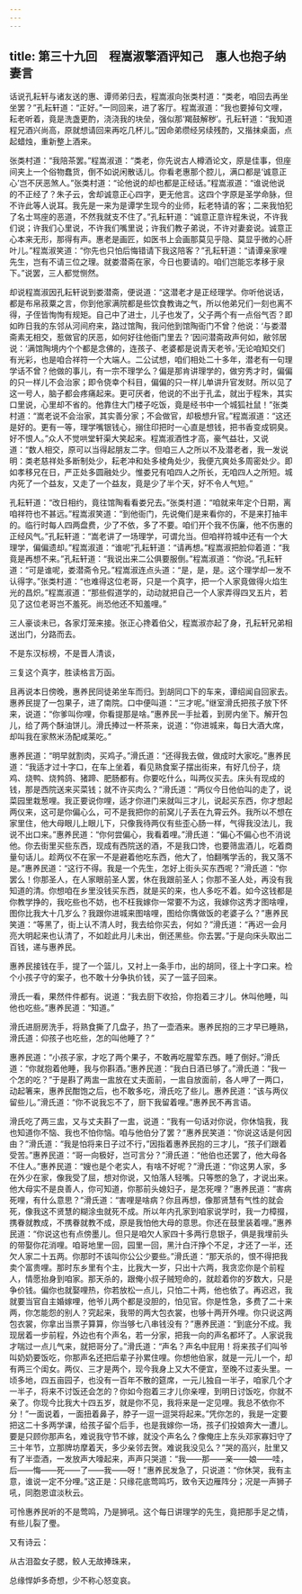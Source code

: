 ```yaml
---
---
---
```

title: 第三十九回　程嵩淑擎酒评知己　惠人也抱子纳妻言
---



话说孔耘轩与诸友送的惠、谭师弟归去，程嵩淑向张类村道：“类老，咱回去再坐坐罢？”孔耘轩道：“正好。”一同回来，进了客厅。程嵩淑道：“我也要掉句文哩，耘老听着，竟是洗盏更酌，浇浇我的块垒，强似那‘羯鼓解秽’。孔耘轩道：“我知道程兄酒兴尚高，原就想请回来再吃几杯儿。”因命弟缵经另续残酌，又揩抹桌面，点起蜡烛，重新整上酒来。

张类村道：“我陪茶罢。”程嵩淑道：“类老，你先说古人樽酒论文，原是佳事，但座间夹上一个俗物蠢货，倒不如说闲散话儿。你看老惠那个腔儿，满口都是‘诚意正心’岂不厌恶煞人。”张类村道：“论他说的却也都是正经话。”程嵩淑道：“谁说他说的不正经了？朱子云，舍却诚意正心四字，更无他言。这四个字原是圣学命脉，但不许此等人说耳。我先是一来为是谭学生现今的业师，耘老特请的客；二来我怕犯了名士骂座的恶道，不然我就支不住了。”孔耘轩道：“诚意正意许程朱说，不许我们说；许我们心里说，不许我们嘴里说；许我们教子弟说，不许对妻妾说。诚意正心本来无形，那得有声。惠老是画匠，如医书上会画那莫见乎隐、莫显乎微的心肝叶儿。”程嵩淑笑道：“你先也只怕后悔错请下我这陪客？”孔耘轩道：“请谭亲家哩先生，岂有不请三位之理。就娄潜斋在家，今日也要请的。咱们岂能忘孝移于泉下。”说罢，三人都觉恻然。

却说程嵩淑因孔耘轩说到娄潜斋，便说道：“这潜老才是正经理学。你听他说话，都是布帛菽粟之言，你到他家满院都是些饮食教诲之气，所以他弟兄们一刻也离不得，子侄皆恂恂有规矩。自己中了进士，儿子也发了，父子两个有一点俗气否？即如昨日我的东邻从河间府来，路过馆陶，我问他到馆陶衙门不曾？他说：‘与娄潜斋素无相交，惹做官的厌恶，如何好往他衙门里去？’因问潜斋政声何如，敝邻居说：‘满馆陶境内个个都是念佛的，连孩子、老婆都是说青天老爷。’无论咱知交们有光彩，也是咱合祥符一个大端人。二公试想，咱们相处二十多年，潜老有一句理学话不曾？他做的事儿，有一宗不理学么？偏是那肯讲理学的，做穷秀才时，偏偏的只一样儿不会治家；即令侥幸个科目，偏偏的只一样儿单讲升官发财。所以见了这一号人，脑子都会疼痛起来。更可厌者，他说的不出于孔孟，就出于程朱，其实口里说，心里却不省的。他靠住大门楼子吃饭，竟是经书中一个城狐社鼠！”张类村道：“嵩老说不会治家，其实善分家；不会做官，却极想升官。”程嵩淑道：“这还是好的。更有一等，理学嘴银钱心，搦住印把时一心直是想钱，把书香变成铜臭。好不恨人。”众人不觉哄堂轩渠大笑起来。程嵩淑酒性才高，豪气益壮，又说道：“数人相交，原可以当得起朋友二字。但咱三人之所以不及潜老者，我一发说明：类老慈祥处多断制处少，耘老冲和处多棱角处少，我便亢爽处多周密处少。即如孝移兄在日，严正处多圆融处少。惟娄兄有咱四人之所长，无咱四人之所短。城内死了一个益友，又走了一个益友，竟是少了半个天，好不令人气短。”

孔耘轩道：“改日相约，竟往馆陶看看娄兄去。”张类村道：“咱就来年定个日期，离咱祥符也不甚远。”程嵩淑笑道：“到他衙门，先说俺们是来看你的，不是来打抽丰的。临行时每人四两盘费，少了不依，多了不要。咱们开个我不伤廉，他不伤惠的正经风气。”孔耘轩道：“嵩老讲了一场理学，可谓允当。但咱祥符城中还有一个大理学，偏偏遗却。”程嵩淑道：“谁呢”孔耘轩道：“请再想。”程嵩淑把脸仰着道：“我竟是再想不来。”孔耘轩道：“我说出来二公俱要服倒。”程嵩淑道：“你说。”孔耘轩道：“可是谁呢，娄潜斋令兄。”程嵩淑连点头道：“是，是，是。这个理学却一发不认得字。”张类村道：“也难得这位老哥，只是一个真字，把一个人家竟做得火焰生光的昌炽。”程嵩淑道：“那些假道学的，动动就把自己一个人家弄得四叉五片，若见了这位老哥岂不羞死。尚恐他还不知羞哩。”

三人豪谈未已，各家灯笼来接。张正心搀着伯父，程嵩淑亦起了身，孔耘轩兄弟相送出门，分路而去。

不是东汉标榜，不是晋人清谈，

三复这个真字，胜读格言万函。

且再说本日傍晚，惠养民同徒弟坐车而归。到胡同口下的车来，谭绍闻自回家去。惠养民提了一包果子，进了南院。口中便叫道：“三才呢。”继室滑氏把孩子放下怀来，说道：“你爹叫你哩，你看提那是啥。”惠养民一手扯着，到房内坐下。解开包儿，给了两个酥油饼儿。滑氏捧过一杯茶来，说道：“你进城来，每日大酒大席，却叫我在家熬米汤配咸莱吃。”

惠养民道：“明早就割肉，买鸡子。”滑氏道：“还得我去做，做成时大家吃。”惠养民道：“我适才过十字口，在车上坐着，看见熟食案子摆出街来，有好几份子，烧鸡、烧鸭、烧鹁鸽、猪蹄、肥肠都有。你要吃什么，叫两仪买去。床头有现成的钱，那是西院送来买菜钱；就不许买肉么？”滑氏道：“两仪今日他伯叫的走了，说菜园里栽葱哩。我正要说你哩，适才你进门来就叫三才儿，说起买东西，你才想起两仪来，这可是你偏心么，可不是我把你的前窝儿子丢在九霄云外。我所以不想在家里住，他大母眼儿上眼儿下，只像我待两仪有些歪心肠一样，气得我没法儿，我说不出口来。”惠养民道：“你何尝偏心，我看着哩。”滑氏道：“偏心不偏心也不消说他。你去街里买些东西，现成有西院送的酒，不是我口馋，也要筛盅酒儿，吃着商量句话儿。趁两仪不在家一不是避着他吃东西，他大了，怕翻嘴学舌的，我又落不是。”惠养民道：“这行不得。我是一个先生，怎好上街头买东西呢？”滑氏道：“你罢么！你那圣人，在人家眼前圣人罢，休在我跟前圣人；你那不圣人处，再没有我知道的清。你想咱在乡里没钱买东西，就是买的来，也人多吃不着。如今这钱都是你教学挣的，我吃些也不妨，也不枉我嫁你一常要不为这，我嫁你这秀才图啥哩，图你比我大十几岁么？我跟你进城来图啥哩，图给你膺做饭的老婆子么？”惠养民笑道：“等黑了，街上认不清人时，我去给你买去，何如？”滑氏道：“再迟一会月亮大明起来也认清了，不如趁此月儿未出，倒还黑些。你去罢。”于是向床头取出二百钱，递与惠养民。

惠养民接钱在手，提了一个篮儿，又衬上一条手巾，出的胡同，径上十字口来。检个小孩子守的案子，也不敢十分争执价钱，买了一篮子回来。

滑氏一看，果然件件都有。说道：“我去厨下收拾，你抱着三才儿。休叫他睡，叫他也吃些。”惠养民道：“知道。”

滑氏进厨房洗手，将熟食撕了几盘子，热了一壶酒来。惠养民抱的三才早已睡熟，滑氏道：仰孩子也吃些，怎的叫他睡了？”

惠养民道：“小孩子家，才吃了两个果子，不敢再吃腥荤东西。睡了倒好。”滑氏道：“你就抱着他睡，我与你斟酒。”惠养民道：“我白日酒已够了。”滑氏道：“我一个怎的吃？”于是斟了两盅一盅放在丈夫面前，一盅自放面前，各人呷了一两口，动起箸来，惠养民酣饱之后，也不敢多吃，滑氏吃了些儿。惠养民道：“该与两仪留些儿。”滑氏道：“你不说我忘不了，厨下我留着哩。”惠养民不再言语。

滑氏吃了两三盅，又与丈夫斟了一盅，说道：“我有一句话对你说，你休恼我，我也知道你不恼、我也不怕你恼。咱与他伯分了罢？”惠养民笑道：“你说这话是何因由？”滑氏道：“我是怕将来日子过不行，”因指着惠养民抱的三才儿，“孩子们跟着受苦。”惠养民道：“哥一向极好，岂可言分？”滑氏道：“他伯也还罢了，他大母各不住人。”惠养民道：“嫂也是个老实人，有啥不好呢？”滑氏道：“你这男人家，多在外少在家，像我受了屈，想对你说，又怕落人轻嘴。只等憋的急了，才说出来。他大母实不是良善人，你可知道，你那前头媳妇子，是怎死哩？”惠养民道：“害病死哩，有什么意思？”滑氏道：“害哩是啥病？你且再想，像那贤慧有气性的就会死，像我这不贤慧的糊涂虫就死不成。所以年内孔家到咱家说学时，我一力樟掇，携眷就教成，不携眷就教不成，原是我怕他大母的意思。你还在鼓里装着哩。”惠养民道：“你说这也有点傍墨儿。但只是咱欠人家四十多两行息银子，俱是我埋前头的带娶你花消哩。咱哥地里一回，园里一回，黑汁白汗挣个不足，才还了一半，还欠人家二十五两。你那时不该叫你公公少要些。”滑氏道：“那天杀的，恨不得把我卖个富贵哩。那时东乡里有个主，比我大一岁，只出十六两，我贪恋你是个前程人，情愿抬身到咱家。那天杀的，跟俺小叔子贼短命的，就趁着你的岁数大，只是争价钱。偏你也就娶哩热，你若放松一点儿，只怕二十两，他也依了。再迟迟，我就要当官自主婚嫁哩，他爷儿两个都是没胆的，怕见官。你是性急，多费了二十来两，你怎能怨的别人？究起来，我带的两大包衣裳，也够十两开外哩。你只说这两包衣裳，你拿出当票子算算，你当够七八串钱没有？”惠养民道：“到底分不成。我现居着一步前程，外边也有个声名，若一分家，把我一向的声名都坏了。人家说我才喘过一点儿气来，就把哥分了。”滑氏道：“声名？声名中屁用！将来孩子们叫爷叫奶奶要饭吃，你那声名还把后辈子孙累住哩。你想他伯家，就是一元儿一个，却有两三个闺女。两仪、三才是两个，现今我身上又大不便宜，至晚不过麦头里。一顷多地，四五亩园子，也没有一百年不散的筵席，一元儿独自一半子，咱家几个才一半子，将来不讨饭还会怎的？你如今抱着三才儿你亲哩，到明日讨饭吃，你就不亲了。你现今比我大十四五岁，就是你不见，我将来是一定见哩。我总不依你不分！”一面说着，一面扭着鼻子，脖子一逗一逗哭将起来。”凭你怎的，我是一定要把这二十多两学课，给孩子留个后手，也是我嫁你一场，孩子们投娘奔大一遭儿。要是只顾你那声名，难说我守节不嫁，就没个声名么？像俺庄上东头邓家寡妇守了三十年节，立那牌坊摩着天，多少亲邻去贺。难说我没见么？”哭的高兴，肚里又有了半壶酒，一发放声大嚎起来，声声只哭道：“我——那——亲——娘——哇，后——悔——死——了——我——呀！”惠养民发急了，只说道：“你休哭，我有主意，谁说一定不分哩。”这正是：只缘花底莺鸣巧，致令天边雁阵分；况是一声狮子吼，同胞恩谊淡秋云。

可怜惠养民听的不是莺鸣，乃是狮吼。这个每日讲理学的先生，竟把那手足之情，有些儿裂了璺。

又有诗云：

从古泪盈女子腮，鲛人无故捧珠来，

总缘悍妒多奇想，少不称心怒变哀。